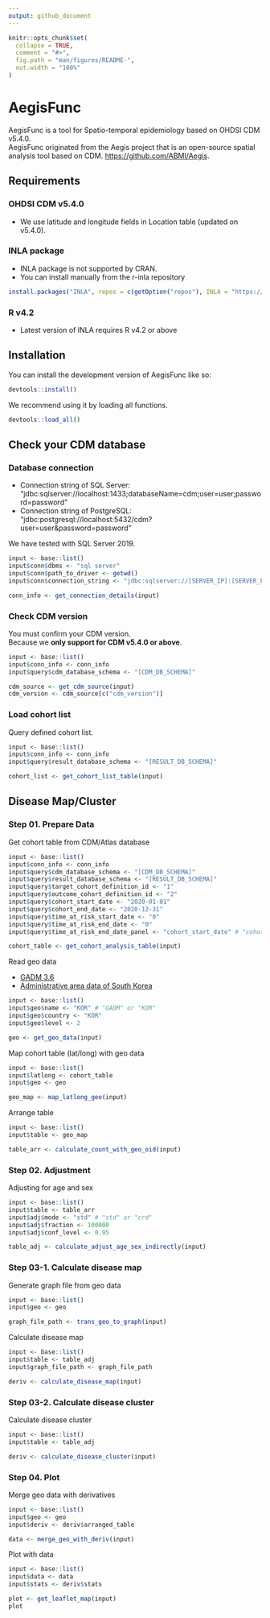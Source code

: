 ```yaml
---
output: github_document
---
```


<!-- README.md is generated from README.Rmd. Please edit that file -->

```r
knitr::opts_chunk$set(
  collapse = TRUE,
  comment = "#>",
  fig.path = "man/figures/README-",
  out.width = "100%"
)
```

# AegisFunc

<!-- badges: start -->
<!-- badges: end -->

AegisFunc is a tool for Spatio-temporal epidemiology based on OHDSI CDM v5.4.0.  
AegisFunc originated from the Aegis project that is an open-source spatial analysis tool based on CDM.
<https://github.com/ABMI/Aegis>.  


## Requirements

### OHDSI CDM v5.4.0  
- We use latitude and longitude fields in Location table (updated on v5.4.0).  

### INLA package  
- INLA package is not supported by CRAN.  
- You can install manually from the r-inla repository  
``` r
install.packages("INLA", repos = c(getOption("repos"), INLA = "https://inla.r-inla-download.org/R/stable"), dep = TRUE)
```

### R v4.2  
- Latest version of INLA requires R v4.2 or above  


## Installation

You can install the development version of AegisFunc like so:  

``` r
devtools::install()
```

We recommend using it by loading all functions.  

``` r
devtools::load_all()
```

## Check your CDM database

### Database connection

- Connection string of SQL Server: "jdbc:sqlserver://localhost:1433;databaseName=cdm;user=user;password=password"  
- Connection string of PostgreSQL: "jdbc:postgresql://localhost:5432/cdm?user=user&password=password"  

We have tested with SQL Server 2019.  

```r 
input <- base::list()
input$conn$dbms <- "sql server"
input$conn$path_to_driver <- getwd()
input$conn$connection_string <- "jdbc:sqlserver://[SERVER_IP]:[SERVER_PORT];user=[USER_ID];password=[USER_PW];databaseName=[CDM_DB_NAME]"

conn_info <- get_connection_details(input)
```


### Check CDM version

You must confirm your CDM version.  
Because we **only support for CDM v5.4.0 or above**.  

```r
input <- base::list()
input$conn_info <- conn_info
input$query$cdm_database_schema <- "[CDM_DB_SCHEMA]"

cdm_source <- get_cdm_source(input)
cdm_version <- cdm_source[c("cdm_version")]
```


### Load cohort list

Query defined cohort list.  

```r
input <- base::list()
input$conn_info <- conn_info
input$query$result_database_schema <- "[RESULT_DB_SCHEMA]"

cohort_list <- get_cohort_list_table(input)
```


## Disease Map/Cluster

### Step 01. Prepare Data

Get cohort table from CDM/Atlas database  

```r
input <- base::list()
input$conn_info <- conn_info
input$query$cdm_database_schema <- "[CDM_DB_SCHEMA]"
input$query$result_database_schema <- "[RESULT_DB_SCHEMA]"
input$query$target_cohort_definition_id <- "1"
input$query$outcome_cohort_definition_id <- "2"
input$query$cohort_start_date <- "2020-01-01"
input$query$cohort_end_date <- "2020-12-31"
input$query$time_at_risk_start_date <- "0"
input$query$time_at_risk_end_date <- "0"
input$query$time_at_risk_end_date_panel <- "cohort_start_date" # "cohort_start_date" or "cohort_end_date"

cohort_table <- get_cohort_analysis_table(input)
```

Read geo data  

- [GADM 3.6](https://gadm.org/)  
- [Administrative area data of South Korea](http://www.gisdeveloper.co.kr/?p=2332)  

```r
input <- base::list()
input$geo$name <- "KOR" # "GADM" or "KOR"
input$geo$country <- "KOR"
input$geo$level <- 2

geo <- get_geo_data(input)
```

Map cohort table (lat/long) with geo data  

```r
input <- base::list()
input$latlong <- cohort_table
input$geo <- geo

geo_map <- map_latlong_geo(input)
```

Arrange table  

```r
input <- base::list()
input$table <- geo_map

table_arr <- calculate_count_with_geo_oid(input)
```


### Step 02. Adjustment

Adjusting for age and sex  

```r
input <- base::list()
input$table <- table_arr
input$adj$mode <- "std" # "std" or "crd"
input$adj$fraction <- 100000
input$adj$conf_level <- 0.95

table_adj <- calculate_adjust_age_sex_indirectly(input)
```


### Step 03-1. Calculate disease map

Generate graph file from geo data  

```r
input <- base::list()
input$geo <- geo

graph_file_path <- trans_geo_to_graph(input)
```

Calculate disease map  

```r
input <- base::list()
input$table <- table_adj
input$graph_file_path <- graph_file_path

deriv <- calculate_disease_map(input)
```


### Step 03-2. Calculate disease cluster

Calculate disease cluster  

```r
input <- base::list()
input$table <- table_adj

deriv <- calculate_disease_cluster(input)
```


### Step 04. Plot

Merge geo data with derivatives  

```r
input <- base::list()
input$geo <- geo
input$deriv <- deriv$arranged_table

data <- merge_geo_with_deriv(input)
```

Plot with data  

```r
input <- base::list()
input$data <- data
input$stats <- deriv$stats

plot <- get_leaflet_map(input)
plot
```

